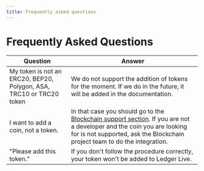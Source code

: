 ```yaml
---
title: Frequently asked questions
---
```


# Frequently Asked Questions

| Question        |  Answer        | 
| --------------- | -------------- | 
| My token is not an ERC20, BEP20, Polygon, ASA, TRC10 or TRC20 token   | We do not support the addition of tokens for the moment. If we do in the future, it will be added in the documentation. | 
| I want to add a coin, not a token.  | In that case you should go to the [Blockchain support section](../../blockchain). If you are not a developer and the coin you are looking for is not supported, ask the Blockchain project team to do the integration. | 
| "Please add this token." | If you don't follow the procedure correctly, your token won't be added to Ledger Live. | 
